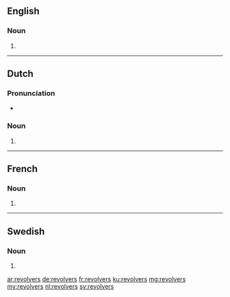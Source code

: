 ==English==

===Noun===
{{head|en|noun plural form}}

# {{plural of|revolver|lang=en}}

----

==Dutch==

===Pronunciation===
* {{audio|Nl-revolvers.ogg|Audio|lang=nl}}

===Noun===
{{head|nl|noun plural form}}

# {{nl-noun form of|pl|revolver}}

----

==French==

===Noun===
{{head|fr|noun plural form|g=m}}

# {{plural of|revolver|lang=fr}}
{{rfc-auto}}

----

==Swedish==

===Noun===
{{head|sv|noun form}}

# {{sv-noun-form-indef-gen|revolver}}

[[ar:revolvers]]
[[de:revolvers]]
[[fr:revolvers]]
[[ku:revolvers]]
[[mg:revolvers]]
[[my:revolvers]]
[[nl:revolvers]]
[[sv:revolvers]]